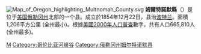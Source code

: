 [[File:Map_of_Oregon_highlighting_Multnomah_County.svg|right]]
'''姆爾特諾默縣'''（{{lang-en|Multnomah County}}）是位于[[美国|美国]][[俄勒冈州|俄勒冈州]]北部的一个县。成立於1854年12月22日，县治[[波特兰_(俄勒冈州)|波特兰]]。面積1,206平方公里 (全州最小)。根據[[美國2000年人口普查|美國2000年人口普查]]數字，共有人口665,810人 (全州最多)。

{{Authority control}}
{{Oregon-stub}}

[[Category:俄勒冈州行政区划|M]]
[[Category:哥伦比亚河峡谷|Category:哥伦比亚河峡谷]]
[[Category:俄勒冈州姆尔特诺默县|Category:俄勒冈州姆尔特诺默县]]
